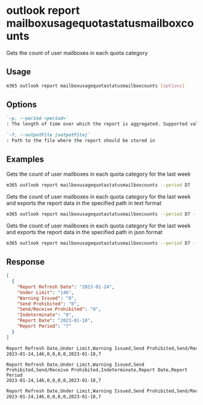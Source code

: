 
# outlook report mailboxusagequotastatusmailboxcounts

Gets the count of user mailboxes in each quota category

## Usage

```sh
m365 outlook report mailboxusagequotastatusmailboxcounts [options]
```

## Options

```md defintion-list
`-p, --period <period>`
: The length of time over which the report is aggregated. Supported values `D7,D30,D90,D180`

`-f, --outputFile [outputFile]`
: Path to the file where the report should be stored in
```

<Global />

## Examples

Gets the count of user mailboxes in each quota category for the last week

```sh
m365 outlook report mailboxusagequotastatusmailboxcounts --period D7
```

Gets the count of user mailboxes in each quota category for the last week and exports the report data in the specified path in text format

```sh
m365 outlook report mailboxusagequotastatusmailboxcounts --period D7 --output text > "mailboxusagequotastatusmailboxcounts.txt"
```

Gets the count of user mailboxes in each quota category for the last week and exports the report data in the specified path in json format

```sh
m365 outlook report mailboxusagequotastatusmailboxcounts --period D7 --output json > "mailboxusagequotastatusmailboxcounts.json"
```

## Response

<Tabs>
  <TabItem value="json" label="JSON">

  ```json
  [
    {
      "Report Refresh Date": "2023-01-24",
      "Under Limit": "146",
      "Warning Issued": "0",
      "Send Prohibited": "0",
      "Send/Receive Prohibited": "0",
      "Indeterminate": "0",
      "Report Date": "2023-01-18",
      "Report Period": "7"
    }
  ]
  ```

  </TabItem>
  <TabItem value="text" label="Text">

  ```txt
  Report Refresh Date,Under Limit,Warning Issued,Send Prohibited,Send/Receive Prohibited,Indeterminate,Report Date,Report Period
  2023-01-24,146,0,0,0,0,2023-01-18,7
  ```

  </TabItem>
  <TabItem value="csv" label="CSV">

  ```csv
  Report Refresh Date,Under Limit,Warning Issued,Send Prohibited,Send/Receive Prohibited,Indeterminate,Report Date,Report Period
  2023-01-24,146,0,0,0,0,2023-01-18,7
  ```

  </TabItem>
  <TabItem value="md" label="Markdown">

  ```md
  Report Refresh Date,Under Limit,Warning Issued,Send Prohibited,Send/Receive Prohibited,Indeterminate,Report Date,Report Period
  2023-01-24,146,0,0,0,0,2023-01-18,7
  ```

  </TabItem>
</Tabs>
